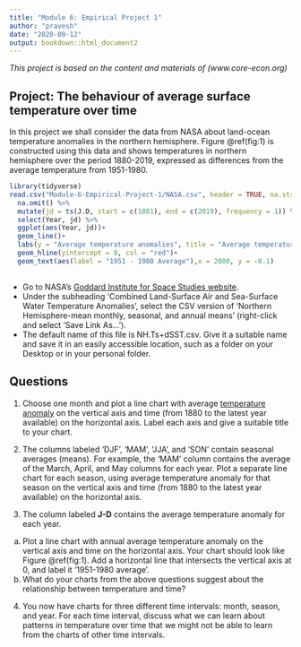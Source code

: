 ```yaml
---
title: "Module 6: Empirical Project 1"
author: "pravesh"
date: "2020-09-12"
output: bookdown::html_document2
---
```


*This project is based on the content and materials of (www.core-econ.org) *

## Project: The behaviour of average surface temperature over time

In this project we shall consider the data from NASA about land-ocean temperature anomalies in the northern hemisphere. Figure \@ref(fig:1) is constructed using this data and shows temperatures in northern hemisphere over the period 1880-2019, expressed as differences from the average temperature from 1951-1980.

```r
library(tidyverse)
read.csv("Module-6-Empirical-Project-1/NASA.csv", header = TRUE, na.strings = "***")  %>%
  na.omit() %>% 
  mutate(jd = ts(J.D, start = c(1881), end = c(2019), frequency = 1)) %>% 
  select(Year, jd) %>% 
  ggplot(aes(Year, jd))+
  geom_line()+
  labs(y = "Average temperature anomalies", title = "Average temperature anomaly in January\n in the northern hemisphere (1880 - 2019)")+
  geom_hline(yintercept = 0, col = "red")+
  geom_text(aes(label = "1951 - 1980 Average"),x = 2000, y = -0.1)
  
```


- Go to NASA's [Goddard Institute for Space Studies website](https://data.giss.nasa.gov/gistemp/).
- Under the subheading ‘Combined Land-Surface Air and Sea-Surface Water Temperature Anomalies’, select the CSV version of ‘Northern Hemisphere-mean monthly, seasonal, and annual means’ (right-click and select ‘Save Link As…’).
- The default name of this file is NH.Ts+dSST.csv. Give it a suitable name and save it in an easily accessible location, such as a folder on your Desktop or in your personal folder.

## Questions
1. Choose one month and plot a line chart with average [temperature anomaly](https://data.giss.nasa.gov/gistemp/faq/#q101) on the vertical axis and time (from 1880 to the latest year available) on the horizontal axis. Label each axis and give a suitable title to your chart.

1. The columns labeled ‘DJF’, ‘MAM’, ‘JJA’, and ‘SON’ contain seasonal averages (means). For example, the ‘MAM’ column contains the average of the March, April, and May columns for each year. Plot a separate line chart for each season, using average temperature anomaly for that season on the vertical axis and time (from 1880 to the latest year available) on the horizontal axis.
1. The column labeled **J-D** contains the average temperature anomaly for each year.
  a. Plot a line chart with annual average temperature anomaly on the vertical axis and time on the horizontal axis. Your chart should look like Figure \@ref(fig:1). Add a horizontal line that intersects the vertical axis at 0, and label it '1951-1980 average'.
  b. What do your charts from the above questions suggest about the relationship between temperature and time?
4. You now have charts for three different time intervals: month, season, and year. For each time interval, discuss what we can learn about patterns in temperature over time that we might not be able to learn from the charts of other time intervals.
